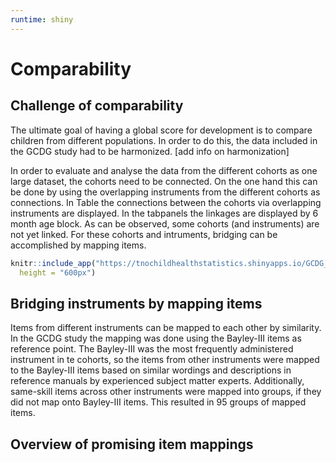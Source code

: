 ---
runtime: shiny 
---

# Comparability {#ch:comparability}

## Challenge of comparability

The ultimate goal of having a global score for development is to compare
children from different populations. In order to do this, the data included in
the GCDG study had to be harmonized. [add info on harmonization]


In order to evaluate and analyse the data from the different cohorts as one
large dataset, the cohorts need to be connected. On the one hand this can be
done by using the overlapping instruments from the different cohorts as
connections. In Table the connections between the cohorts via overlapping
instruments are displayed. In the tabpanels the linkages are displayed by 6
month age block. As can be observed, some cohorts (and instruments) are not yet
linked. For these cohorts and intruments, bridging can be accomplished by
mapping items.


```{r}

knitr::include_app("https://tnochildhealthstatistics.shinyapps.io/GCDG_instrument_linkage/", 
  height = "600px")
```


## Bridging instruments by mapping items 

Items from different instruments can be mapped to each other by similarity. In
the GCDG study the mapping was done using the Bayley-III items as reference
point. The Bayley-III was the most frequently administered instrument in te
cohorts, so the items from other instruments were mapped to the Bayley-III items
based on similar wordings and descriptions in reference manuals by experienced
subject matter experts. Additionally, same-skill items across other instruments
were mapped into groups, if they did not map onto Bayley-III items. This
resulted in 95 groups of mapped items.


## Overview of promising item mappings


